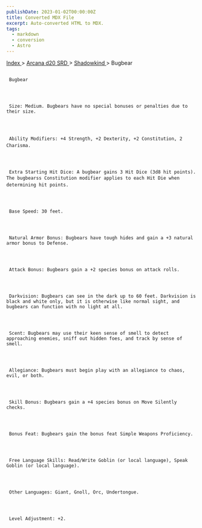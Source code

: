 ```yaml
---
publishDate: 2023-01-02T00:00:00Z
title: Converted MDX File
excerpt: Auto-converted HTML to MDX.
tags:
  - markdown
  - conversion
  - Astro
---
```


[
Index
](-index) >
[
Arcana d20 SRD
](arcana-d20-srd-index) >
[
Shadowkind
](arcana-d20-srd-shadowkind-index) > Bugbear

##

     Bugbear




     Size: Medium. Bugbears have no special bonuses or penalties due to their size.




     Ability Modifiers: +4 Strength, +2 Dexterity, +2 Constitution, 2 Charisma.




     Extra Starting Hit Dice: A bugbear gains 3 Hit Dice (3d8 hit points). The bugbearss Constitution modifier applies to each Hit Die when determining hit points.




     Base Speed: 30 feet.




     Natural Armor Bonus: Bugbears have tough hides and gain a +3 natural armor bonus to Defense.




     Attack Bonus: Bugbears gain a +2 species bonus on attack rolls.




     Darkvision: Bugbears can see in the dark up to 60 feet. Darkvision is black and white only, but it is otherwise like normal sight, and bugbears can function with no light at all.




     Scent: Bugbears may use their keen sense of smell to detect approaching enemies, sniff out hidden foes, and track by sense of smell.




     Allegiance: Bugbears must begin play with an allegiance to chaos, evil, or both.




     Skill Bonus: Bugbears gain a +4 species bonus on Move Silently checks.




     Bonus Feat: Bugbears gain the bonus feat Simple Weapons Proficiency.




     Free Language Skills: Read/Write Goblin (or local language), Speak Goblin (or local language).




     Other Languages: Giant, Gnoll, Orc, Undertongue.




     Level Adjustment: +2.

